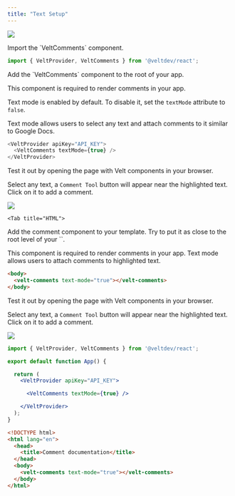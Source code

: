 ```yaml
---
title: "Text Setup"
---
```


![](/gifs/Add-Text-Comments.gif)

<Tabs>
  <Tab title="React / Next.js">

<Steps titleSize="h2">
<Step title="Import Comment components">
Import the `VeltComments` component.

```js
import { VeltProvider, VeltComments } from '@veltdev/react';
```

</Step>
<Step title="Add Comment component with Text mode">
Add the `VeltComments` component to the root of your app.

This component is required to render comments in your app.

Text mode is enabled by default. To disable it, set the `textMode` attribute to `false`.

Text mode allows users to select any text and attach comments to it similar to Google Docs.


```js
<VeltProvider apiKey="API_KEY">
  <VeltComments textMode={true} />
</VeltProvider>
```
</Step>
<Step title="Test Integration">
Test it out by opening the page with Velt components in your browser.

Select any text, a `Comment Tool` button will appear near the highlighted text. Click on it to add a comment.

![](/images/text-comment.png)


</Step>

</Steps>



  </Tab>
  
    <Tab title="HTML">

<Steps titleSize="h2">
<Step title="Add Comment component with Text mode">
Add the comment component to your template. Try to put it as close to the root level of your `<body>`.

This component is required to render comments in your app. Text mode allows users to attach comments to highlighted text.


```html
<body>
  <velt-comments text-mode="true"></velt-comments>
</body>
```
</Step>
<Step title="Test Integration">
Test it out by opening the page with Velt components in your browser.

Select any text, a `Comment Tool` button will appear near the highlighted text. Click on it to add a comment.

![](/images/text-comment.png)

</Step>


</Steps>


  </Tab>
</Tabs>

<RequestExample>

```jsx React / Next.js
import { VeltProvider, VeltComments } from '@veltdev/react';

export default function App() {

  return (
    <VeltProvider apiKey="API_KEY">

      <VeltComments textMode={true} />

    </VeltProvider>
  );
}
```




```html HTML
<!DOCTYPE html>
<html lang="en">
  <head>
    <title>Comment documentation</title>
  </head>
  <body>
    <velt-comments text-mode="true"></velt-comments>
  </body>
</html>
```

</RequestExample>
